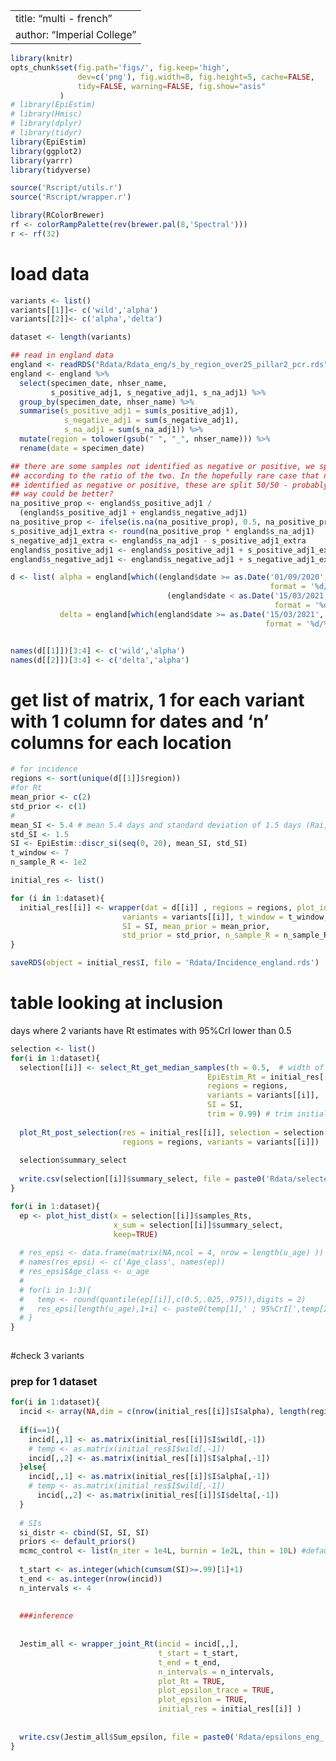 
---
title: "multi - french"
author: "Imperial College"
---


```r
library(knitr)
opts_chunk$set(fig.path='figs/', fig.keep='high',
               dev=c('png'), fig.width=8, fig.height=5, cache=FALSE,
               tidy=FALSE, warning=FALSE, fig.show="asis"
 	       )
# library(EpiEstim)
# library(Hmisc)
# library(dplyr)
# library(tidyr)
library(EpiEstim)
library(ggplot2)
library(yarrr)
library(tidyverse)

source('Rscript/utils.r')
source('Rscript/wrapper.r')

library(RColorBrewer)
rf <- colorRampPalette(rev(brewer.pal(8,'Spectral')))
r <- rf(32)
```

# load data

```r
variants <- list()
variants[[1]]<- c('wild','alpha')
variants[[2]]<- c('alpha','delta')

dataset <- length(variants)

## read in england data
england <- readRDS("Rdata/Rdata_eng/s_by_region_over25_pillar2_pcr.rds")
england <- england %>%
  select(specimen_date, nhser_name,
         s_positive_adj1, s_negative_adj1, s_na_adj1) %>%
  group_by(specimen_date, nhser_name) %>%
  summarise(s_positive_adj1 = sum(s_positive_adj1),
            s_negative_adj1 = sum(s_negative_adj1),
            s_na_adj1 = sum(s_na_adj1)) %>%
  mutate(region = tolower(gsub(" ", "_", nhser_name))) %>%
  rename(date = specimen_date)

## there are some samples not identified as negative or positive, we split those
## according to the ratio of the two. In the hopefully rare case that none are
## identified as negative or positive, these are split 50/50 - probably another
## way could be better?
na_positive_prop <- england$s_positive_adj1 /
  (england$s_positive_adj1 + england$s_negative_adj1)
na_positive_prop <- ifelse(is.na(na_positive_prop), 0.5, na_positive_prop)
s_positive_adj1_extra <- round(na_positive_prop * england$s_na_adj1)
s_negative_adj1_extra <- england$s_na_adj1 - s_positive_adj1_extra
england$s_positive_adj1 <- england$s_positive_adj1 + s_positive_adj1_extra
england$s_negative_adj1 <- england$s_negative_adj1 + s_negative_adj1_extra

d <- list( alpha = england[which((england$date >= as.Date('01/09/2020', 
                                                          format = '%d/%m/%Y')) &
                                   (england$date < as.Date('15/03/2021', 
                                                           format = '%d/%m/%Y'))),],
           delta = england[which(england$date >= as.Date('15/03/2021', 
                                                         format = '%d/%m/%Y')),])


names(d[[1]])[3:4] <- c('wild','alpha')
names(d[[2]])[3:4] <- c('delta','alpha')

```



# get list of matrix, 1 for each variant with 1 column for dates and 'n' columns for each location


```r
# for incidence
regions <- sort(unique(d[[1]]$region))
#for Rt
mean_prior <- c(2)
std_prior <- c(1)
#
mean_SI <- 5.4 # mean 5.4 days and standard deviation of 1.5 days (Rai, Shukla, and Dwivedi 2021).
std_SI <- 1.5
SI <- EpiEstim::discr_si(seq(0, 20), mean_SI, std_SI)
t_window <- 7
n_sample_R <- 1e2

initial_res <- list()

for (i in 1:dataset){
  initial_res[[i]] <- wrapper(dat = d[[i]] , regions = regions, plot_incidence = TRUE,
                         variants = variants[[i]], t_window = t_window, 
                         SI = SI, mean_prior = mean_prior,
                         std_prior = std_prior, n_sample_R = n_sample_R) # trim initial Rt until cumsum(1:x)>=0.99
}

saveRDS(object = initial_res$I, file = 'Rdata/Incidence_england.rds')
```


# table looking at inclusion

days where 2 variants have Rt estimates with 95%CrI lower than 0.5

```r

selection <- list()
for(i in 1:dataset){
  selection[[i]] <- select_Rt_get_median_samples(th = 0.5,  # width of Rt CrI included
                                            EpiEstim_Rt = initial_res[[i]]$EpiEstim_Rt,
                                            regions = regions, 
                                            variants = variants[[i]],
                                            SI = SI,
                                            trim = 0.99) # trim initial Rt until cumsum(1:x)>=0.99
  
  plot_Rt_post_selection(res = initial_res[[i]], selection = selection[[i]], 
                         regions = regions, variants = variants[[i]])
  
  selection$summary_select
  
  write.csv(selection[[i]]$summary_select, file = paste0('Rdata/selected_eng_',i,'.csv'))
}

```


```r

for(i in 1:dataset){
  ep <- plot_hist_dist(x = selection[[i]]$samples_Rts,
                       x_sum = selection[[i]]$summary_select, 
                       keep=TRUE)
  
  # res_epsi <- data.frame(matrix(NA,ncol = 4, nrow = length(u_age) ))
  # names(res_epsi) <- c('Age_class', names(ep))
  # res_epsi$Age_class <- u_age
  # 
  # for(i in 1:3){
  #   temp <- round(quantile(ep[[i]],c(0.5,.025,.975)),digits = 2)
  #   res_epsi[length(u_age),1+i] <- paste0(temp[1],' ; 95%CrI[',temp[2],' ; ',temp[3],']')
  # }           
}
           
```



#check  3 variants


### prep for 1 dataset
```r
for(i in 1:dataset){
  incid <- array(NA,dim = c(nrow(initial_res[[i]]$I$alpha), length(regions), length(variants[[i]])))
  
  if(i==1){
    incid[,,1] <- as.matrix(initial_res[[i]]$I$wild[,-1])
    # temp <- as.matrix(initial_res$I$wild[,-1])
    incid[,,2] <- as.matrix(initial_res[[i]]$I$alpha[,-1])
  }else{
    incid[,,1] <- as.matrix(initial_res[[i]]$I$alpha[,-1])
    # temp <- as.matrix(initial_res$I$wild[,-1])
      incid[,,2] <- as.matrix(initial_res[[i]]$I$delta[,-1])
  }
  
  # SIs
  si_distr <- cbind(SI, SI, SI)
  priors <- default_priors()
  mcmc_control <- list(n_iter = 1e4L, burnin = 1e2L, thin = 10L) #default_mcmc_controls()
  
  t_start <- as.integer(which(cumsum(SI)>=.99)[1]+1)
  t_end <- as.integer(nrow(incid))
  n_intervals <- 4  
  
  
  ###inference
  
  
  Jestim_all <- wrapper_joint_Rt(incid = incid[,,],
                                 t_start = t_start, 
                                 t_end = t_end, 
                                 n_intervals = n_intervals, 
                                 plot_Rt = TRUE, 
                                 plot_epsilon_trace = TRUE,
                                 plot_epsilon = TRUE,
                                 initial_res = initial_res[[i]] )
  
  
  write.csv(Jestim_all$Sum_epsilon, file = paste0('Rdata/epsilons_eng_',i,'.csv'))
}     
```
